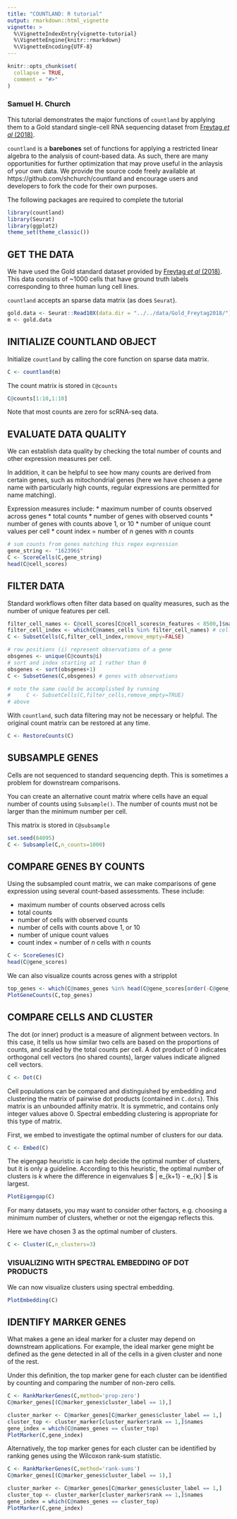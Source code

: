 ```yaml
---
title: "COUNTLAND: R tutorial"
output: rmarkdown::html_vignette
vignette: >
  %\VignetteIndexEntry{vignette-tutorial}
  %\VignetteEngine{knitr::rmarkdown}
  %\VignetteEncoding{UTF-8}
---
```


```r
knitr::opts_chunk$set(
  collapse = TRUE,
  comment = "#>"
)
```

### Samuel H. Church

This tutorial demonstrates the major functions of `countland` by applying them to a Gold standard single-cell RNA sequencing dataset from [Freytag _et al_ (2018)](10.12688/f1000research.15809.2).

`countland` is a **barebones** set of functions for applying a restricted linear algebra to the analysis of count-based data. As such, there are many opportunities for further optimization that may prove useful in the anlaysis of your own data. We provide the source code freely available at https://github.com/shchurch/countland and encourage users and developers to fork the code for their own purposes.

The following packages are required to complete the tutorial

```r
library(countland)
library(Seurat)
library(ggplot2)
theme_set(theme_classic())
```

## GET THE DATA

We have used the Gold standard dataset provided by [Freytag _et al_ (2018)](10.12688/f1000research.15809.2). This data consists of ~1000 cells that have ground truth labels corresponding to three human lung cell lines.

`countland` accepts an sparse data matrix (as does `Seurat`). 

```r
gold.data <- Seurat::Read10X(data.dir = "../../data/Gold_Freytag2018/")
m <- gold.data
```

## INITIALIZE COUNTLAND OBJECT

Initialize `countland` by calling the core function on sparse data matrix.

```r
C <- countland(m)
```
The count matrix is stored in `C@counts`

```r
C@counts[1:10,1:10]
```

Note that most counts are zero for scRNA-seq data.

## EVALUATE DATA QUALITY

We can establish data quality by checking the total number of counts and other expression measures per cell.

In addition, it can be helpful to see how many counts are derived from certain genes, such as mitochondrial genes (here we have chosen a gene name with particularly high counts, regular expressions are permitted for name matching).

Expression measures include: 
* maximum number of counts observed across genes
* total counts
* number of genes with observed counts
* number of genes with counts above 1, or 10
* number of unique count values per cell
* count index = number of _n_ genes with _n_ counts

```r
# sum counts from genes matching this regex expression
gene_string <- "162396$"
C <- ScoreCells(C,gene_string)
head(C@cell_scores)
```

## FILTER DATA

Standard workflows often filter data based on quality measures, such as the number of unique features per cell. 

```r
filter_cell_names <- C@cell_scores[C@cell_scores$n_features < 8500,]$names
filter_cell_index <- which(C@names_cells %in% filter_cell_names) # cells with fewer than 8,500 unique features
C <- SubsetCells(C,filter_cell_index,remove_empty=FALSE)
```

```r
# row positions (i) represent observations of a gene
obsgenes <- unique(C@counts@i)
# sort and index starting at 1 rather than 0
obsgenes <- sort(obsgenes+1)
C <- SubsetGenes(C,obsgenes) # genes with observations

# note the same could be accomplished by running
#     C <- SubsetCells(C,filter_cells,remove_empty=TRUE)
# above
```

With `countland`, such data filtering may not be necessary or helpful. The original count matrix can be restored at any time.

```r
C <- RestoreCounts(C)
```

## SUBSAMPLE GENES

Cells are not sequenced to standard sequencing depth. This is sometimes a problem for downstream comparisons.  

You can create an alternative count matrix where cells have an equal number of counts using `Subsample()`. The number of counts must not be larger than the minimum number per cell.

This matrix is stored in `C@subsample`

```r
set.seed(84095)
C <- Subsample(C,n_counts=1000)
```

## COMPARE GENES BY COUNTS

Using the subsampled count matrix, we can make comparisons of gene expression using several count-based assessments. These include:

- maximum number of counts observed across cells
- total counts
- number of cells with observed counts
- number of cells with counts above 1, or 10
- number of unique count values
- count index = number of _n_ cells with _n_ counts

```r
C <- ScoreGenes(C)
head(C@gene_scores)
```
We can also visualize counts across genes with a stripplot

```r
top_genes <- which(C@names_genes %in% head(C@gene_scores[order(-C@gene_scores$unique_count_values),],9)$names)
PlotGeneCounts(C,top_genes)
```

## COMPARE CELLS AND CLUSTER

The dot (or inner) product is a measure of alignment between vectors. In this case, it tells us how similar two cells are based on the proportions of counts, and scaled by the total counts per cell. A dot product of 0 indicates orthogonal cell vectors (no shared counts), larger values indicate aligned cell vectors.

```r
C <- Dot(C)
```
    
Cell populations can be compared and distinguished by embedding and clustering the matrix of pairwise dot products (contained in `C.dots`). This matrix is an unbounded affinity matrix. It is symmetric, and contains only integer values above 0. Spectral embedding clustering is appropriate for this type of matrix.

First, we embed to investigate the optimal number of clusters for our data.

```r
C <- Embed(C)
```

The eigengap heuristic is can help decide the optimal number of clusters, but it is only a guideline. According to this heuristic, the optimal number of clusters is _k_ where the difference in eigenvalues $ | e_{k+1} - e_{k} | $ is largest.

```r
PlotEigengap(C)
```

For many datasets, you may want to consider other factors, e.g. choosing a minimum number of clusters, whether or not the eigengap reflects this.

Here we have chosen 3 as the optimal number of clusters.

```r
C <- Cluster(C,n_clusters=3)
```

### VISUALIZING WITH SPECTRAL EMBEDDING OF DOT PRODUCTS

We can now visualize clusters using spectral embedding.

```r
PlotEmbedding(C)
```

## IDENTIFY MARKER GENES

What makes a gene an ideal marker for a cluster may depend on downstream applications. For example, the ideal marker gene might be defined as the gene detected in all of the  cells in a given cluster and none of the rest.

Under this definition, the top marker gene for each cluster can be identified by counting and comparing the number of non-zero cells.

```r
C <- RankMarkerGenes(C,method='prop-zero')
C@marker_genes[(C@marker_genes$cluster_label == 1),]
```
```r
cluster_marker <- C@marker_genes[C@marker_genes$cluster_label == 1,]
cluster_top <- cluster_marker[cluster_marker$rank == 1,]$names
gene_index = which(C@names_genes == cluster_top)
PlotMarker(C,gene_index)
```

Alternatively, the top marker genes for each cluster can be identified by ranking genes using the Wilcoxon rank-sum statistic.

```r
C <- RankMarkerGenes(C,method='rank-sums')
C@marker_genes[(C@marker_genes$cluster_label == 1),]
```
```r
cluster_marker <- C@marker_genes[C@marker_genes$cluster_label == 1,]
cluster_top <- cluster_marker[cluster_marker$rank == 1,]$names
gene_index = which(C@names_genes == cluster_top)
PlotMarker(C,gene_index)
```


